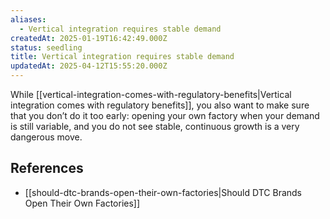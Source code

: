 ```yaml
---
aliases:
  - Vertical integration requires stable demand
createdAt: 2025-01-19T16:42:49.000Z
status: seedling
title: Vertical integration requires stable demand
updatedAt: 2025-04-12T15:55:20.000Z
---
```

While [[vertical-integration-comes-with-regulatory-benefits|Vertical integration comes with regulatory benefits]], you also want to make sure that you don’t do it too early: opening your own factory when your demand is still variable, and you do not see stable, continuous growth is a very dangerous move.

## References

- [[should-dtc-brands-open-their-own-factories|Should DTC Brands Open Their Own Factories]]
